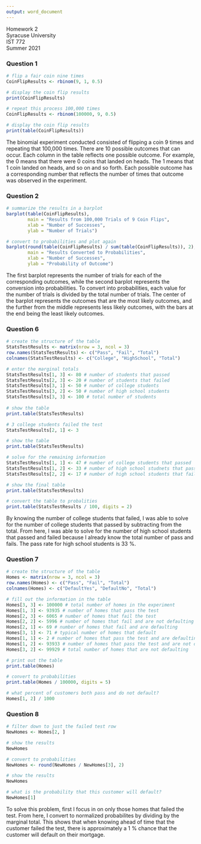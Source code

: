 ---
output: word_document
---

Homework 2  
Syracuse University  
IST 772  
Summer 2021  

### Question 1

```{r Question 1}

# flip a fair coin nine times
CoinFlipResults <- rbinom(9, 1, 0.5)

# display the coin flip results
print(CoinFlipResults)

# repeat this process 100,000 times
CoinFlipResults <- rbinom(100000, 9, 0.5)

# display the coin flip results
print(table(CoinFlipResults))

```

The binomial experiment conducted consisted of flipping a coin 9 times and
repeating that 100,000 times. There are 10 possible outcomes that can occur.
Each column in the table reflects one possible outcome. For example, the 0
means that there were 0 coins that landed on heads. The 1 means that 1 coin
landed on heads, and so on and so forth. Each possible outcome has a corresponding
number that reflects the number of times that outcome was observed in the experiment.

### Question 2

```{r Question 2}

# summarize the results in a barplot
barplot(table(CoinFlipResults),
        main = "Results from 100,000 Trials of 9 Coin Flips",
        xlab = "Number of Successes",
        ylab = "Number of Trials")

# convert to probabilities and plot again
barplot(round(table(CoinFlipResults) / sum(table(CoinFlipResults)), 2),
        main = "Results Converted to Probabilities",
        xlab = "Number of Successes",
        ylab = "Probability of Outcome")

```

The first barplot represents the number of trials for each of the corresponding
outcomes, while the second barplot represents the conversion into probabilities.
To convert into probabilities, each value for the number of trials is divided
by the total number of trials. The center of the barplot represents the outcomes
that are the most likely outcomes, and the further from the middle represents
less likely outcomes, with the bars at the end being the least likely outcomes.

### Question 6

```{r Question 6}

# create the structure of the table
StatsTestResults <- matrix(nrow = 3, ncol = 3)
row.names(StatsTestResults) <- c("Pass", "Fail", "Total")
colnames(StatsTestResults) <- c("College", "HighSchool", "Total")

# enter the marginal totals
StatsTestResults[1, 3] <- 80 # number of students that passed
StatsTestResults[2, 3] <- 20 # number of students that failed
StatsTestResults[3, 1] <- 50 # number of college students
StatsTestResults[3, 2] <- 50 # number of high school students
StatsTestResults[3, 3] <- 100 # total number of students
                           
# show the table
print.table(StatsTestResults)

# 3 college students failed the test
StatsTestResults[2, 1] <- 3

# show the table
print.table(StatsTestResults)

# solve for the remaining information
StatsTestResults[1, 1] <- 47 # number of college students that passed
StatsTestResults[1, 2] <- 33 # number of high school studnets that passed
StatsTestResults[2, 2] <- 17 # number of high school students that failed

# show the final table
print.table(StatsTestResults)

# convert the table to probalities
print.table(StatsTestResults / 100, digits = 2)

```

By knowing the number of college students that failed, I was able to solve
for the number of college students that passed by subtracting from the total.
From here, I was able to solve for the number of high school students that
passed and failed because I already know the total number of pass and fails.
The pass rate for high school students is 33 %. 

### Question 7

```{r Question 7}

# create the structure of the table
Homes <- matrix(nrow = 3, ncol = 3)
row.names(Homes) <- c("Pass", "Fail", "Total")
colnames(Homes) <- c("DefaultYes", "DefaultNo", "Total")

# fill out the information in the table
Homes[3, 3] <- 100000 # total number of homes in the experiment
Homes[1, 3] <- 93935 # number of homes that pass the test
Homes[2, 3] <- 6065 # number of homes that fail the test
Homes[2, 2] <- 5996 # number of homes that fail and are not defaulting
Homes[2, 1] <- 69 # number of homes that fail and are defaulting
Homes[3, 1] <- 71 # typical number of homes that default
Homes[1, 1] <- 2 # number of homes that pass the test and are defaulting
Homes[1, 2] <- 93933 # number of homes that pass the test and are not defaulting
Homes[3, 2] <- 99929 # total number of homes that are not defaulting

# print out the table
print.table(Homes)

# convert to probabilities
print.table(Homes / 100000, digits = 5)

# what percent of customers both pass and do not default?
Homes[1, 2] / 1000

```

### Question 8

```{r Question 8}

# filter down to just the failed test row
NewHomes <- Homes[2, ]

# show the results
NewHomes

# convert to probabilities
NewHomes <- round(NewHomes / NewHomes[3], 2)

# show the results
NewHomes

# what is the probability that this customer will default?
NewHomes[1]

```

To solve this problem, first I focus in on only those homes that failed
the test. From here, I convert to normalized probabilites by dividing
by the marginal total. This shows that when knowing ahead of time that
the customer failed the test, there is approximately a 1 % chance that
the customer will default on their mortgage.